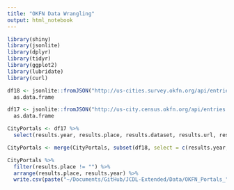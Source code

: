 ```yaml
---
title: "OKFN Data Wrangling"
output: html_notebook
---
```


```r
library(shiny)
library(jsonlite)
library(dplyr)
library(tidyr)
library(ggplot2)
library(lubridate)
library(curl)
```

```r
df18 <- jsonlite::fromJSON("http://us-cities.survey.okfn.org/api/entries.json") %>% 
  as.data.frame
```

```r
df17 <- jsonlite::fromJSON("http://us-city.census.okfn.org/api/entries.json") %>% 
  as.data.frame 
```

```r
CityPortals <- df17 %>%
  select(results.year, results.place, results.dataset, results.url, results.format, results.publisher, results.score)
```

```r
CityPortals <- merge(CityPortals, subset(df18, select = c(results.year, results.place, results.dataset, results.details, results.score)), all.x = TRUE, all.y = TRUE, stringsAsFactors = FALSE)
```

```r
CityPortals %>% 
  filter(results.place != "") %>%
  arrange(results.place, results.year) %>%
  write.csv(paste("~/Documents/GitHub/JCDL-Extended/Data/OKFN_Portals_",format(Sys.time(), "%Y-%m-%d"),".csv", sep=""))
```
